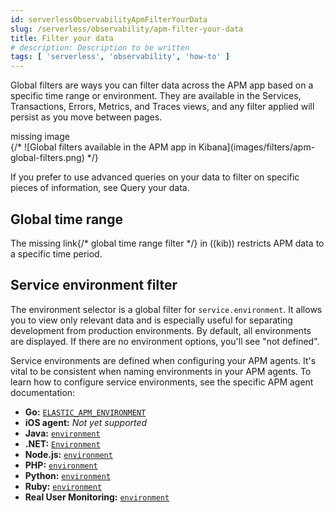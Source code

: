 ```yaml
---
id: serverlessObservabilityApmFilterYourData
slug: /serverless/observability/apm-filter-your-data
title: Filter your data
# description: Description to be written
tags: [ 'serverless', 'observability', 'how-to' ]
---
```




<div id="filters"></div>

Global filters are ways you can filter data across the APM app based on a specific
time range or environment. They are available in the Services, Transactions, Errors,
Metrics, and Traces views, and any filter applied will persist as you move between pages.

<div style={{ backgroundColor: "#F1F4FA", width: "100%", height: "250px", textAlign: "center", paddingTop: "110px", marginBottom: "20px" }}><DocIcon type="image" title="missing image"/> missing image</div>
{/* ![Global filters available in the APM app in Kibana](images/filters/apm-global-filters.png) */}

<DocCallOut title="Note">

If you prefer to use advanced queries on your data to filter on specific pieces
of information, see <DocLink id="serverlessObservabilityApmQueryYourData">Query your data</DocLink>.

</DocCallOut>

<div id="global-time-range"></div>

## Global time range

The <DocBadge><DocIcon size="s" type="unlink" title="missing link"/> missing link</DocBadge>{/*  <DocLink id="enKibanaSetTimeFilter">global time range filter</DocLink> */} in ((kib)) restricts APM data to a specific time period.

<div id="environment-selector"></div>

## Service environment filter

The environment selector is a global filter for `service.environment`.
It allows you to view only relevant data and is especially useful for separating development from production environments.
By default, all environments are displayed. If there are no environment options, you'll see "not defined".

Service environments are defined when configuring your APM agents.
It's vital to be consistent when naming environments in your APM agents.
To learn how to configure service environments, see the specific APM agent documentation:

* **Go:** [`ELASTIC_APM_ENVIRONMENT`](((apm-go-ref))/configuration.html#config-environment)
* **iOS agent:** _Not yet supported_
* **Java:** [`environment`](((apm-java-ref))/config-core.html#config-environment)
* **.NET:** [`Environment`](((apm-dotnet-ref))/config-core.html#config-environment)
* **Node.js:** [`environment`](((apm-node-ref))/configuration.html#environment)
* **PHP:** [`environment`](((apm-php-ref))/configuration-reference.html#config-environment)
* **Python:** [`environment`](((apm-py-ref))/configuration.html#config-environment)
* **Ruby:** [`environment`](((apm-ruby-ref))/configuration.html#config-environment)
* **Real User Monitoring:** [`environment`](((apm-rum-ref))/configuration.html#environment)

